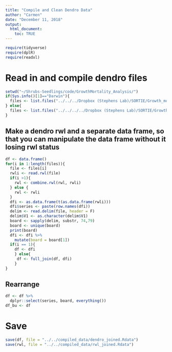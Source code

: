 ```yaml
---
title: "Compile and Clean Dendro Data"
author: "Carmen"
date: "December 11, 2018"
output: 
  html_document:
    toc: TRUE
---
```


```r
require(tidyverse)
require(dplR)
require(readxl)
```

# Read in and compile dendro files
```r
setwd("~/Shrubs-Seedlings/code/GrowthMortality_Analysis/")
if(Sys.info()[1]=="Darwin"){
  files <- list.files("../../../Dropbox (Stephens Lab)/SORTIE/Growth_mortality/data/Growth Mortality Dendro Data/",full.names = T, pattern = ".raw")
} else{
  files <- list.files("../../../../Dropbox (Stephens Lab)/SORTIE/Growth_mortality/data/Growth Mortality Dendro Data/", full.names = T, pattern = ".raw")
}
```

## Make a dendro rwl and a separate data frame, so that you can manipulate the data frame without it losing rwl status
```r
df <- data.frame()
for(i in 1:length(files)){
  file <- files[i]
  rwli <- read.rwl(file)
  if(i >1){
    rwl <- combine.rwl(rwl, rwli)
  } else {
    rwl <- rwli
  }
  dfi <- as.data.frame(t(as.data.frame(rwli)))
  dfi$series <- paste(row.names(dfi))
  delim <- read.delim(file, header = F)
  delim$V1 <- as.character(delim$V1)
  board <- sapply(delim, substr, 74,79)
  board <- unique(board)
  print(board)
  dfi <- dfi %>% 
    mutate(board = board[1])
  if(i == 1){
    df <- dfi
    } else{
     df <- full_join(df, dfi) 
    }
}
```

## Rearrange
```r
df <- df %>% 
  dplyr::select(series, board, everything())
df_bu <- df
```

# Save
```r
save(df, file = "../../compiled_data/dendro_joined.Rdata")
save(rwl, file = "../../compiled_data/rwl_joined.Rdata")
```

